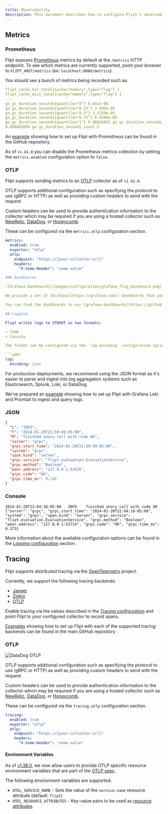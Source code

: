 ```yaml
---
title: Observability
description: This document describes how to configure Flipt's observability mechanisms including metrics, logging, and tracing.
---
```


## Metrics

### Prometheus

Flipt exposes [Prometheus](https://prometheus.io/) metrics by default at the `/metrics`
HTTP endpoint. To see which metrics are currently supported, point your browser
to `FLIPT_HOST/metrics` (ex: `localhost:8080/metrics`).

You should see a bunch of metrics being recorded such as:

```yaml
flipt_cache_hit_total{cache="memory",type="flag"} 1
flipt_cache_miss_total{cache="memory",type="flag"} 1
---
go_gc_duration_seconds{quantile="0"} 8.641e-06
go_gc_duration_seconds{quantile="0.25"} 2.499e-05
go_gc_duration_seconds{quantile="0.5"} 3.5359e-05
go_gc_duration_seconds{quantile="0.75"} 6.6594e-05
go_gc_duration_seconds{quantile="1"} 0.00026651 go_gc_duration_seconds_sum
0.000402094 go_gc_duration_seconds_count 5
```

An [example](https://github.com/flipt-io/flipt/tree/main/examples/metrics)
showing how to set up Flipt with Prometheus can be found in the GitHub repository.

As of `v1.41.0` you can disable the Prometheus metrics collection by setting the `metrics.enabled` configuration option to `false`.

### OTLP

Flipt supports sending metrics to an [OTLP](https://opentelemetry.io/docs/concepts/data-collection/) collector as of `v1.41.0`.

OTLP supports additional configuration such as specifying the protocol to use (gRPC or HTTP) as well as providing custom headers to send with the request.

Custom headers can be used to provide authentication information to the collector which may be required if you are using a hosted collector such as [NewRelic](https://docs.newrelic.com/docs/more-integrations/open-source-telemetry-integrations/opentelemetry/get-started/opentelemetry-set-up-your-app/), [DataDog](https://docs.datadoghq.com/opentelemetry/otlp_ingest_in_the_agent/?tab=host), or [Honeycomb](https://docs.honeycomb.io/getting-data-in/opentelemetry-overview/#instrumenting-with-opentelemetry).

These can be configured via the `metrics.otlp` configuration section.

````yaml
metrics:
  enabled: true
  exporter: "otlp"
  otlp:
    endpoint: "https://{your-collector-url}"
    headers:
      "X-Some-Header": "some-value"

### Dashboards

![Grafana Dashboard](/images/configuration/grafana_flag_dashboard.png)

We provide a set of [Grafana](https://grafana.com/) dashboards that you can use to visualize the metrics collected by Flipt, including both server health and flag evaluation metrics.

You can find the dashboards in our [grafana-dashboards](https://github.com/flipt-io/grafana-dashboards) repository.

## Logging

Flipt writes logs to STDOUT in two formats:

- JSON
- Console

The format can be configured via the `log.encoding` configuration option.

```yaml
log:
  encoding: json
````

For production deployments, we recommend using the JSON format as it's easier to parse and ingest into log aggregation systems such as Elasticsearch, Splunk, Loki, or DataDog.

We've prepared an [example](https://github.com/flipt-io/flipt/tree/main/examples/audit/log) showing how to set up Flipt with Grafana Loki and Promtail to ingest and query logs.

### JSON

```json
{
  "L": "INFO",
  "T": "2024-01-20T21:59:49-05:00",
  "M": "finished unary call with code OK",
  "server": "grpc",
  "grpc.start_time": "2024-01-20T21:59:49-05:00",
  "system": "grpc",
  "span.kind": "server",
  "grpc.service": "flipt.evaluation.EvaluationService",
  "grpc.method": "Boolean",
  "peer.address": "127.0.0.1:52635",
  "grpc.code": "OK",
  "grpc.time_ms": 0.146
}
```

### Console

```text
2024-01-20T22:04:18-05:00	INFO	finished unary call with code OK	{"server": "grpc", "grpc.start_time": "2024-01-20T22:04:18-05:00", "system": "grpc", "span.kind": "server", "grpc.service": "flipt.evaluation.EvaluationService", "grpc.method": "Boolean", "peer.address": "127.0.0.1:53714", "grpc.code": "OK", "grpc.time_ms": 0.373}
```

More information about the available configuration options can be found in the [Logging configuration](/configuration/overview#logging) section.

## Tracing

Flipt supports distributed tracing via the [OpenTelemetry](https://opentelemetry.io/) project.

Currently, we support the following tracing backends:

- [Jaeger](https://www.jaegertracing.io/)
- [Zipkin](https://zipkin.io/)
- [OTLP](https://opentelemetry.io/docs/reference/specification/protocol/)

Enable tracing via the values described in the [Tracing configuration](/configuration/overview#tracing) and point Flipt to your configured collector to record spans.

[Examples](https://github.com/flipt-io/flipt/tree/main/examples/tracing) showing how to set up Flipt with each of the supported tracing backends can be found in the main GitHub repository .

### OTLP

![DataDog OTLP](/images/configuration/datadog_otlp.png)

OTLP supports additional configuration such as specifying the protocol to use (gRPC or HTTP) as well as providing custom headers to send with the request.

Custom headers can be used to provide authentication information to the collector which may be required if you are using a hosted collector such as [NewRelic](https://docs.newrelic.com/docs/more-integrations/open-source-telemetry-integrations/opentelemetry/get-started/opentelemetry-set-up-your-app/), [DataDog](https://docs.datadoghq.com/opentelemetry/otlp_ingest_in_the_agent/?tab=host), or [Honeycomb](https://docs.honeycomb.io/getting-data-in/opentelemetry-overview/#instrumenting-with-opentelemetry).

These can be configured via the `tracing.otlp` configuration section.

```yaml
tracing:
  enabled: true
  exporter: "otlp"
  otlp:
    endpoint: "https://{your-collector-url}"
    headers:
      "X-Some-Header": "some-value"
```

#### Environment Variables

As of [v1.38.0](https://github.com/flipt-io/flipt/releases/tag/v1.38.0), we now allow users to provide OTLP specific resource environment variables that are part of the [OTLP spec](https://opentelemetry.io/docs/specs/otel/configuration/sdk-environment-variables/).

The following environment variables are supported:

- `OTEL_SERVICE_NAME` - Sets the value of the `service.name` resource attribute (default: `flipt`)
- `OTEL_RESOURCE_ATTRIBUTES` - Key-value pairs to be used as [resource attributes](https://opentelemetry.io/docs/specs/semconv/resource/#semantic-attributes-with-dedicated-environment-variable).

